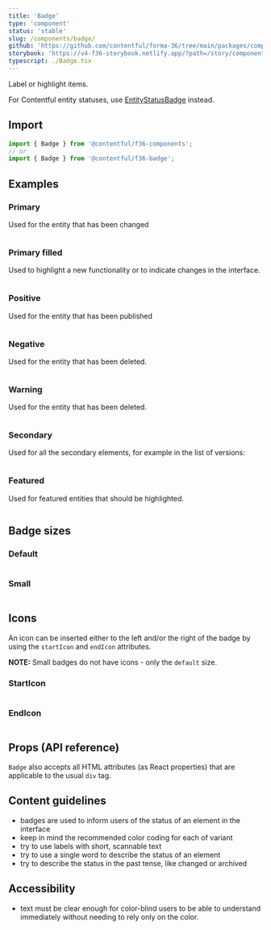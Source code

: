 ```yaml
---
title: 'Badge'
type: 'component'
status: 'stable'
slug: /components/badge/
github: 'https://github.com/contentful/forma-36/tree/main/packages/components/badge'
storybook: 'https://v4-f36-storybook.netlify.app/?path=/story/components-badge--basic'
typescript: ./Badge.tsx
---
```


Label or highlight items.

For Contentful entity statuses, use [EntityStatusBadge](/components/entity-status-badge) instead.

## Import

```js static=true
import { Badge } from '@contentful/f36-components';
// or
import { Badge } from '@contentful/f36-badge';
```

## Examples

### Primary

Used for the entity that has been changed

```tsx file=../../examples/PrimaryBadgeExample.tsx

```

### Primary filled

Used to highlight a new functionality or to indicate changes in the interface.

```tsx file=../../examples/PrimaryFilledBadgeExample.tsx

```

### Positive

Used for the entity that has been published

```tsx file=../../examples/PositiveBadgeExample.tsx

```

### Negative

Used for the entity that has been deleted.

```tsx file=../../examples/NegativeBadgeExample.tsx

```

### Warning

Used for the entity that has been deleted.

```tsx file=../../examples/WarningBadgeExample.tsx

```

### Secondary

Used for all the secondary elements, for example in the list of versions:

```tsx file=../../examples/SecondaryBadgeExample.tsx

```

### Featured

Used for featured entities that should be highlighted.

```tsx file=../../examples/FeaturedBadgeExample.tsx

```

## Badge sizes

### Default

```tsx file=../../examples/DefaultSizeExample.tsx

```

### Small

```tsx file=../../examples/SmallSizeExample.tsx

```

## Icons

An icon can be inserted either to the left and/or the right of the badge by using the `startIcon` and `endIcon` attributes.

**NOTE:** Small badges do not have icons - only the `default` size.

### StartIcon

```tsx file=../../examples/StartIconExample.tsx

```

### EndIcon

```tsx file=../../examples/EndIconExample.tsx

```

## Props (API reference)

<PropsTable of="Badge" />

`Badge` also accepts all HTML attributes (as React properties) that are applicable to the usual `div` tag.

## Content guidelines

- badges are used to inform users of the status of an element in the interface
- keep in mind the recommended color coding for each of variant
- try to use labels with short, scannable text
- try to use a single word to describe the status of an element
- try to describe the status in the past tense, like changed or archived

## Accessibility

- text must be clear enough for color-blind users to be able to understand immediately without needing to rely only on the color.
